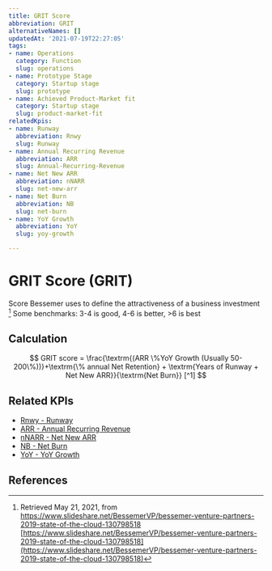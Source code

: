 ```yaml
---
title: GRIT Score
abbreviation: GRIT
alternativeNames: []
updatedAt: '2021-07-19T22:27:05'
tags:
- name: Operations
  category: Function
  slug: operations
- name: Prototype Stage
  category: Startup stage
  slug: prototype
- name: Achieved Product-Market fit
  category: Startup stage
  slug: product-market-fit
relatedKpis:
- name: Runway
  abbreviation: Rnwy
  slug: Runway
- name: Annual Recurring Revenue
  abbreviation: ARR
  slug: Annual-Recurring-Revenue
- name: Net New ARR
  abbreviation: nNARR
  slug: net-new-arr
- name: Net Burn
  abbreviation: NB
  slug: net-burn
- name: YoY Growth
  abbreviation: YoY
  slug: yoy-growth

---
```


# GRIT Score (GRIT)

Score Bessemer uses to define the attractiveness of a business investment [^1]
Some benchmarks: 3-4 is good, 4-6 is better, >6 is best

## Calculation

$$
GRIT score = \frac{\textrm{(ARR \%YoY Growth (Usually 50-200\%))}+\textrm{\% annual Net Retention} + \textrm{Years of Runway + Net New ARR}}{\textrm{Net Burn}} [^1]
$$



## Related KPIs

- [Rnwy - Runway](/en/kpis/Runway)
- [ARR - Annual Recurring Revenue](/en/kpis/Annual-Recurring-Revenue)
- [nNARR - Net New ARR](/en/kpis/net-new-arr)
- [NB - Net Burn](/en/kpis/net-burn)
- [YoY - YoY Growth](/en/kpis/yoy-growth)

## References

[^1]:   Retrieved May 21, 2021, from https://www.slideshare.net/BessemerVP/bessemer-venture-partners-2019-state-of-the-cloud-130798518 [https://www.slideshare.net/BessemerVP/bessemer-venture-partners-2019-state-of-the-cloud-130798518](https://www.slideshare.net/BessemerVP/bessemer-venture-partners-2019-state-of-the-cloud-130798518)
[^2]:   Retrieved May 21, 2021, from https://www.slideshare.net/BessemerVP/bessemer-venture-partners-2019-state-of-the-cloud-130798518 [https://www.slideshare.net/BessemerVP/bessemer-venture-partners-2019-state-of-the-cloud-130798518](https://www.slideshare.net/BessemerVP/bessemer-venture-partners-2019-state-of-the-cloud-130798518)
